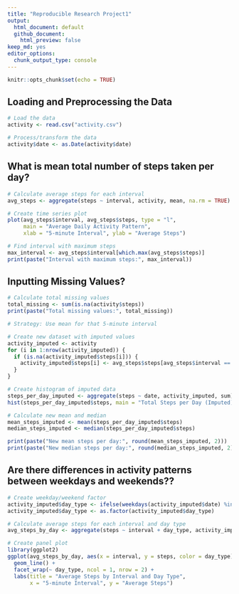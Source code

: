 ```yaml
---
title: "Reproducible Research Project1"
output:
  html_document: default
  github_document:
    html_preview: false
keep_md: yes
editor_options: 
  chunk_output_type: console
---
```


```r
knitr::opts_chunk$set(echo = TRUE)
```
## Loading and Preprocessing the Data
```r
# Load the data
activity <- read.csv("activity.csv")

# Process/transform the data
activity$date <- as.Date(activity$date)
```

## What is mean total number of steps taken per day?
```r
# Calculate average steps for each interval
avg_steps <- aggregate(steps ~ interval, activity, mean, na.rm = TRUE)

# Create time series plot
plot(avg_steps$interval, avg_steps$steps, type = "l", 
     main = "Average Daily Activity Pattern",
     xlab = "5-minute Interval", ylab = "Average Steps")

# Find interval with maximum steps
max_interval <- avg_steps$interval[which.max(avg_steps$steps)]
print(paste("Interval with maximum steps:", max_interval))
```

## Inputting Missing Values?
```r
# Calculate total missing values
total_missing <- sum(is.na(activity$steps))
print(paste("Total missing values:", total_missing))

# Strategy: Use mean for that 5-minute interval

# Create new dataset with imputed values
activity_imputed <- activity
for (i in 1:nrow(activity_imputed)) {
  if (is.na(activity_imputed$steps[i])) {
    activity_imputed$steps[i] <- avg_steps$steps[avg_steps$interval == activity_imputed$interval[i]]
  }
}

# Create histogram of imputed data
steps_per_day_imputed <- aggregate(steps ~ date, activity_imputed, sum)
hist(steps_per_day_imputed$steps, main = "Total Steps per Day (Imputed)", xlab = "Steps")

# Calculate new mean and median
mean_steps_imputed <- mean(steps_per_day_imputed$steps)
median_steps_imputed <- median(steps_per_day_imputed$steps)

print(paste("New mean steps per day:", round(mean_steps_imputed, 2)))
print(paste("New median steps per day:", round(median_steps_imputed, 2)))
```

## Are there differences in activity patterns between weekdays and weekends??
```r
# Create weekday/weekend factor
activity_imputed$day_type <- ifelse(weekdays(activity_imputed$date) %in% c("Saturday", "Sunday"), "weekend", "weekday")
activity_imputed$day_type <- as.factor(activity_imputed$day_type)

# Calculate average steps for each interval and day type
avg_steps_by_day <- aggregate(steps ~ interval + day_type, activity_imputed, mean)

# Create panel plot
library(ggplot2)
ggplot(avg_steps_by_day, aes(x = interval, y = steps, color = day_type)) +
  geom_line() +
  facet_wrap(~ day_type, ncol = 1, nrow = 2) +
  labs(title = "Average Steps by Interval and Day Type",
       x = "5-minute Interval", y = "Average Steps")
```

